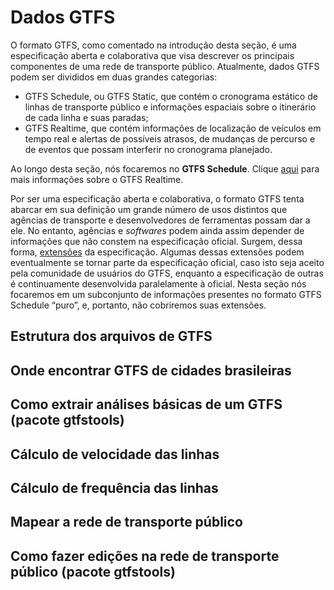 # Dados GTFS

O formato GTFS, como comentado na introdução desta seção, é uma especificação
aberta e colaborativa que visa descrever os principais componentes de uma rede
de transporte público. Atualmente, dados GTFS podem ser divididos em duas
grandes categorias:

- GTFS Schedule, ou GTFS Static, que contém o cronograma estático de linhas de
  transporte público e informações espaciais sobre o itinerário de cada linha e
  suas paradas;
- GTFS Realtime, que contém informações de localização de veículos em tempo
  real e alertas de possíveis atrasos, de mudanças de percurso e de eventos que
  possam interferir no cronograma planejado.

Ao longo desta seção, nós focaremos no **GTFS Schedule**. Clique
[aqui](https://gtfs.org/realtime/) para mais informações sobre o GTFS Realtime.

Por ser uma especificação aberta e colaborativa, o formato GTFS tenta abarcar
em sua definição um grande número de usos distintos que agências de transporte
e desenvolvedores de ferramentas possam dar a ele. No entanto, agências e *softwares* podem ainda assim depender de informações que não constem na especificação oficial. Surgem, dessa forma, [extensões](https://gtfs.org/extensions/) da especificação. Algumas dessas extensões podem eventualmente se tornar parte da especificação oficial, caso isto seja aceito pela comunidade de usuários do GTFS, enquanto a especificação de outras é continuamente desenvolvida paralelamente à oficial. Nesta seção nós focaremos em um subconjunto de informações presentes no formato GTFS Schedule "puro", e, portanto, não cobriremos suas extensões.

## Estrutura dos arquivos de GTFS
## Onde encontrar GTFS de cidades brasileiras
## Como extrair análises básicas de um GTFS (pacote gtfstools)
## Cálculo de velocidade das linhas
## Cálculo de frequência das linhas
## Mapear a rede de transporte público
## Como fazer edições na rede de transporte público (pacote gtfstools)
